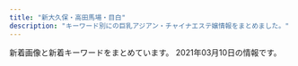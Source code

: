 ```yaml
---
title: "新大久保・高田馬場・目白"
description: "キーワード別にの巨乳アジアン・チャイナエステ嬢情報をまとめました。"
---
```


新着画像と新着キーワードをまとめています。
2021年03月10日の情報です。

<DmmAffiliateIns />
<KeywordTable
  shops={
    [
    {
        "keywords": {
            "E": 1,
            "C": 21
        },
        "name": "COCORO",
        "station": "JR\u5927\u4e45\u4fdd\u99c5\u5317\u53e3",
        "url": "https://www.cocoro556.in/",
        "img_links": [
            "https://www.cocoro556.in/img/material/p6_t3_subt1.png",
            "https://www.cocoro556.in/img/camp/camp20200426sub.jpg",
            "https://www.cocoro556.in/img/material/gm6_rollover.png",
            "https://www.cocoro556.in/img/material/p2_t2_subt5_m1.png",
            "https://www.cocoro556.in/img/material/ftel.png",
            "https://www.cocoro556.in/img/girl/thumb/smain14634879628e490d1ecf1cd7a9d727569f95.jpg",
            "https://www.cocoro556.in/img/girl/list/slist16322954962968a79edd4eae79b844b9988.jpg",
            "https://www.cocoro556.in/img/girl/main/smain126142f85375ac3eb532582567360874d2d6.jpg",
            "https://www.cocoro556.in/img/material/p2_t2_sub_m1_2.png",
            "https://www.cocoro556.in/img/material/top_t3_subt1.png",
            "https://www.cocoro556.in/img/material/gm3_rollout.png",
            "https://www.cocoro556.in/img/material/top_t1.png",
            "https://www.cocoro556.in/img/girl/main/smain1441346e3df3ff1cef1386c89c6ba9e9f72e.jpg",
            "https://www.cocoro556.in/img/girl/thumb/smain1462f806d031a1244ccfaa8b4d307f6ef6d7.jpg",
            "https://www.cocoro556.in/img/material/photost4rev1.png",
            "https://www.cocoro556.in/img/girl/list/slist142b75436b0012f83588e08b8d8eb48c8c2.jpg",
            "https://www.cocoro556.in/img/girl/thumb/smain1423ae12bc52cc115b3190fbe6a84a8ffa74.jpg",
            "https://www.cocoro556.in/img/girl/thumb/smain1441346e3df3ff1cef1386c89c6ba9e9f72e.jpg",
            "https://www.cocoro556.in/img/material/gm1_rollout.png",
            "https://www.cocoro556.in/img/girl/thumb/smain1442346e3df3ff1cef1386c89c6ba9e9f72e.jpg",
            "https://www.cocoro556.in/img/material/p6_t3.png",
            "https://www.cocoro556.in/img/material/gm6_rollout.png",
            "https://www.cocoro556.in/img/girl/list/slist12642f85375ac3eb532582567360874d2d6.jpg",
            "https://www.cocoro556.in/img/girl/thumb/smain1422b75436b0012f83588e08b8d8eb48c8c2.jpg",
            "https://www.cocoro556.in/img/material/top_t4.png",
            "https://www.cocoro556.in/img/material/accminimgrev1.jpg",
            "https://www.cocoro556.in/img/material/p2_t2_sub_m1_1.png",
            "https://www.cocoro556.in/img/girl/list/slist146f806d031a1244ccfaa8b4d307f6ef6d7.jpg",
            "https://www.cocoro556.in/img/girl/thumb/smain163122954962968a79edd4eae79b844b9988.jpg",
            "https://www.cocoro556.in/img/material/p2_t2_subt4_m1.png",
            "https://www.cocoro556.in/img/material/pageheaderimg2.jpg",
            "https://www.cocoro556.in/img/material/p3_1_t1.png",
            "https://www.cocoro556.in/img/girl/thumb/smain1443346e3df3ff1cef1386c89c6ba9e9f72e.jpg",
            "https://www.cocoro556.in/img/girl/thumb/smain164135ee9e4407f412c3d2708030a189f1c0.jpg",
            "https://www.cocoro556.in/img/material/noimg_b.jpg",
            "https://www.cocoro556.in/img/material/gm4_rollout.png",
            "https://www.cocoro556.in/img/material/pageheaderimg1.jpg",
            "https://www.cocoro556.in/img/girl/list/slist16435ee9e4407f412c3d2708030a189f1c0.jpg",
            "https://www.cocoro556.in/img/girl/thumb/smain1543ab2e0ee9f9fde8103e9fe80e33b07761.jpg",
            "https://www.cocoro556.in/img/material/top_t3.png",
            "https://www.cocoro556.in/img/material/photost5.png",
            "https://www.cocoro556.in/img/material/noimg_s.jpg",
            "https://www.cocoro556.in/img/girl/thumb/smain1421b75436b0012f83588e08b8d8eb48c8c2.jpg",
            "https://www.cocoro556.in/img/girl/thumb/smain1542a1f8e548a2959236fdd0e7abcde80ac7.jpg",
            "https://www.cocoro556.in/img/girl/thumb/smain126142f85375ac3eb532582567360874d2d6.jpg",
            "https://www.cocoro556.in/img/girl/thumb/smain1491773ceed1a7cd35919e9c6866285fb943.jpg",
            "https://www.cocoro556.in/img/material/age_rollout.png",
            "https://www.cocoro556.in/img/girl/main/smain1461f806d031a1244ccfaa8b4d307f6ef6d7.jpg",
            "https://www.cocoro556.in/img/material/p2_t2_subt4.png",
            "https://www.cocoro556.in/img/camp/camp20210301.jpg",
            "https://www.cocoro556.in/img/girl/list/slist144346e3df3ff1cef1386c89c6ba9e9f72e.jpg",
            "https://www.cocoro556.in/img/material/pd_st3.png",
            "https://www.cocoro556.in/img/material/leftinfo.png",
            "https://www.cocoro556.in/img/material/gm1_rollover.png",
            "https://www.cocoro556.in/img/material/p2_t2_subt2.png",
            "https://www.cocoro556.in/img/material/photost7.png",
            "https://www.cocoro556.in/img/material/p2_t2_subt5.png",
            "https://www.cocoro556.in/img/girl/thumb/smain14922dea5bdda380e76839c012ab24bd9f82.jpg",
            "https://www.cocoro556.in/img/material/photost3rev1.png",
            "https://www.cocoro556.in/img/girl/main/smain1491773ceed1a7cd35919e9c6866285fb943.jpg",
            "https://www.cocoro556.in/img/material/p6_t2_subt1.png",
            "https://www.cocoro556.in/img/material/p2_t2_subt1.png",
            "https://www.cocoro556.in/img/material/p5_t1.png",
            "https://www.cocoro556.in/img/material/p6_t2.png",
            "https://www.cocoro556.in/img/material/gm5_rollover.png",
            "https://www.cocoro556.in/img/girl/main/smain164135ee9e4407f412c3d2708030a189f1c0.jpg",
            "https://www.cocoro556.in/img/girl/main/smain1541a1f8e548a2959236fdd0e7abcde80ac7.jpg",
            "https://www.cocoro556.in/img/girl/thumb/smain126242f85375ac3eb532582567360874d2d6.jpg",
            "https://www.cocoro556.in/img/girl/thumb/smain1493773ceed1a7cd35919e9c6866285fb943.jpg",
            "https://www.cocoro556.in/img/material/pd_st1.png",
            "https://www.cocoro556.in/img/material/gm2_rollout.png",
            "https://www.cocoro556.in/img/girl/main/smain1421b75436b0012f83588e08b8d8eb48c8c2.jpg",
            "https://www.cocoro556.in/img/material/pageheaderimg3.jpg",
            "https://www.cocoro556.in/img/material/p6_t1.png",
            "https://www.cocoro556.in/img/girl/main/smain163122954962968a79edd4eae79b844b9988.jpg",
            "https://www.cocoro556.in/img/material/top_t3_imgrev1.jpg",
            "https://www.cocoro556.in/img/material/p2_t2_subt3.png",
            "https://www.cocoro556.in/img/material/pd_number.png",
            "https://www.cocoro556.in/img/material/gm3_rollover.png",
            "https://www.cocoro556.in/img/girl/thumb/smain1461f806d031a1244ccfaa8b4d307f6ef6d7.jpg",
            "https://www.cocoro556.in/img/material/photost2rev1.png",
            "https://www.cocoro556.in/img/material/pd_st2.png",
            "https://www.cocoro556.in/img/material/p3_t1.png",
            "https://www.cocoro556.in/img/material/top_t2.png",
            "https://www.cocoro556.in/img/material/pageheaderimg4.jpg",
            "https://www.cocoro556.in/img/material/mobilesite.png",
            "https://www.cocoro556.in/img/material/photost6.png",
            "https://www.cocoro556.in/img/girl/list/slist149773ceed1a7cd35919e9c6866285fb943.jpg",
            "https://www.cocoro556.in/img/material/p2_t2.png",
            "https://www.cocoro556.in/img/girl/thumb/smain1541a1f8e548a2959236fdd0e7abcde80ac7.jpg",
            "https://www.cocoro556.in/img/girl/list/slist154a1f8e548a2959236fdd0e7abcde80ac7.jpg",
            "https://www.cocoro556.in/img/material/photost1.png",
            "https://www.cocoro556.in/img/material/p2_t2_sub_m1_3.png",
            "https://www.cocoro556.in/img/girl/thumb/smain126332fd72809eba38056753c1720b05d8d5.jpg",
            "https://www.cocoro556.in/img/material/p2_t2_subt5_m2.png",
            "https://www.cocoro556.in/img/material/noimg_m.jpg",
            "https://www.cocoro556.in/img/material/gm2_rollover.png",
            "https://www.cocoro556.in/img/material/gm5_rollout.png"
        ]
    },
    {
        "img_links": [
            "http://esthe.top/images/an_1_03.jpg",
            "http://esthe.top/images/QRcode.jpg",
            "http://esthe.top/images/room_images/gallery-02.jpg",
            "http://esthe.top/images/acs_ima/access-04.jpg",
            "http://esthe.top/images/demo/slider/tooltips/slide1.png",
            "http://esthe.top/images/an_2_05.jpg",
            "http://esthe.top/images/staff_images/staff_09a.jpg",
            "http://esthe.top/images/demo/slider/tooltips/slide2.png",
            "http://esthe.top/images/an_2_07.jpg",
            "http://esthe.top/images/room_images/gallery-05.jpg",
            "http://esthe.top/images/staff_images/staff_07b.jpg",
            "http://esthe.top/images/an_2_04.jpg",
            "http://esthe.top/images/staff_images/staff_04a.jpg",
            "http://esthe.top/images/staff_images/staff_010a.jpg",
            "http://esthe.top/images/room_images/gallery-03.jpg",
            "http://esthe.top/images/demo/slider/images/slide4.png",
            "http://esthe.top/images/demo/slider/images/slide1.png",
            "http://esthe.top/images/room_images/gallery-01.jpg",
            "http://esthe.top/images/room_images/index-01.jpg",
            "http://esthe.top/images/an_2_02.jpg",
            "http://esthe.top/images/acs_ima/access-03.jpg",
            "http://esthe.top/images/staff_images/staff_04b.jpg",
            "http://esthe.top/images/an_1_07.jpg",
            "http://esthe.top/images/demo/slider/tooltips/slide4.png",
            "http://esthe.top/images/demo/slider/tooltips/slide5.png",
            "http://esthe.top/images/an_2_03.jpg",
            "http://esthe.top/images/room_images/gallery-06.jpg",
            "http://esthe.top/images/an_1_05.jpg",
            "http://esthe.top/images/acs_ima/access-01.jpg",
            "http://esthe.top/images/demo/slider/tooltips/slide3.png",
            "http://esthe.top/images/an_2_06.jpg",
            "http://esthe.top/images/staff_images/staff_09b.jpg",
            "http://esthe.top/images/demo/slider/images/slide3.png",
            "http://esthe.top/images/an_1_02.jpg",
            "http://esthe.top/images/demo/slider/images/slide2.png",
            "http://esthe.top/images/acs_ima/access-02.jpg",
            "http://esthe.top/images/staff_images/staff_010b.jpg",
            "http://esthe.top/images/room_images/gallery-04.jpg",
            "http://esthe.top/images/Bottom_01.jpg",
            "http://esthe.top/images/an_1_06.jpg",
            "http://esthe.top/images/staff_images/staff_07a.jpg",
            "http://esthe.top/images/staff_images/staff_01b.jpg",
            "http://esthe.top/images/staff_images/staff_01a.jpg",
            "http://esthe.top/images/an_1_04.jpg",
            "http://esthe.top/images/demo/slider/images/slide5.png",
            "http://esthe.top/images/Bottom_02.jpg",
            "http://esthe.top/images/room_images/index-02.jpg"
        ],
        "keywords": {},
        "url": "http://esthe.top/",
        "name": "RAN\uff5e\u30e9\u30f3\uff5e",
        "station": "JR\u9ad8\u7530\u99ac\u5834\u99c5\u6771\u53e3"
    },
    {
        "img_links": [
            "http://p-aroma.work/images/s2.jpg",
            "http://p-aroma.work/img/mayu1.png",
            "http://p-aroma.work/images/sys.png",
            "http://p-aroma.work/images/1.jpg",
            "http://p-aroma.work/images/2.jpg",
            "http://p-aroma.work/staff/mayu.jpg",
            "http://p-aroma.work/img/mirai1.png",
            "http://p-aroma.work/staff/kasumi.jpg",
            "http://p-aroma.work/img/kasumi1.png",
            "http://p-aroma.work/images/s1.jpg",
            "http://p-aroma.work/images/news.jpg",
            "http://p-aroma.work/images/tel.jpg",
            "http://p-aroma.work/staff/mirai.jpg",
            "http://p-aroma.work/img/rina1.png",
            "http://p-aroma.work/images/mobile.jpg",
            "http://p-aroma.work/images/6.jpg",
            "http://p-aroma.work/images/interior_t.png",
            "http://p-aroma.work/staff/rina.jpg",
            "http://p-aroma.work/img/ayaka1.png",
            "http://p-aroma.work/staff/ayaka.jpg",
            "http://p-aroma.work/images/int2.png",
            "http://p-aroma.work/images/int1.png",
            "http://p-aroma.work/images/head.jpg",
            "http://p-aroma.work/images/s1.png",
            "http://p-aroma.work/images/staff_t.png",
            "http://p-aroma.work/images/3.jpg",
            "http://p-aroma.work/images/4.jpg"
        ],
        "keywords": {},
        "url": "http://p-aroma.work/",
        "name": "\u7652\u3057\u306e\u51fa\u4f1a\u3044",
        "station": "JR\u5927\u4e45\u4fdd\u99c5\u5317\u53e3"
    },
    {
        "keywords": {
            "C": 4
        },
        "station": "JR\u65b0\u5927\u4e45\u4fdd\u99c5",
        "url": "http://www.enchuen.com/",
        "img_links": [
            "http://www.enchuen.com/images/tw_header.png",
            "http://www.enchuen.com/images/h2_alliancegide2.png",
            "http://www.enchuen.com/images/icon_eng.png",
            "http://www.enchuen.com/images/img_slider01.png",
            "http://www.enchuen.com/images/img_service02.png",
            "http://www.enchuen.com/images/img_service06.png",
            "http://www.enchuen.com/images/top_slider5.jpg",
            "http://www.enchuen.com/images/interior04.jpg",
            "http://www.enchuen.com/images/img_service05.png",
            "http://www.enchuen.com/images/h2_linkban.png",
            "http://www.enchuen.com/images/btn_gnavi01_no.png",
            "http://www.enchuen.com/images/tw_footer.png",
            "http://www.enchuen.com/images/ins_header.png",
            "http://www.enchuen.com/images/btn_gnavi04_no.png",
            "http://www.enchuen.com/images/img_service03.png",
            "http://www.enchuen.com/images/therapist_yona.jpg",
            "http://www.enchuen.com/images/mail_header.png",
            "http://www.enchuen.com/images/h2_link01.png",
            "http://www.enchuen.com/images/btn_gnavi03_no.png",
            "http://www.enchuen.com/images/h2_contact.png",
            "http://www.enchuen.com/images/btn_gnavi05_no.png",
            "http://www.enchuen.com/images/h2_servicecontents.png",
            "http://www.enchuen.com/images/img_service04.png",
            "http://www.enchuen.com/images/h2_information.png",
            "http://www.enchuen.com/images/interior01.jpg",
            "http://www.enchuen.com/images/interior01_s.jpg",
            "http://www.enchuen.com/images/icon_chi.png",
            "http://www.enchuen.com/images/interior04_s.jpg",
            "http://www.enchuen.com/images/top_slider6.jpg",
            "http://www.enchuen.com/images/interior02.jpg",
            "http://www.enchuen.com/images/img_comimgsoon.jpg",
            "http://www.enchuen.com/images/therapist_kaori_s.jpg",
            "http://www.enchuen.com/images/h2_twitter.png",
            "http://www.enchuen.com/images/top_slider1.jpg",
            "http://www.enchuen.com/images/interior03.jpg",
            "http://www.enchuen.com/images/top_slider4.jpg",
            "http://www.enchuen.com/images/h2_qa.png",
            "http://www.enchuen.com/images/img_aromaoil.png",
            "http://www.enchuen.com/images/mess_footer.png",
            "http://www.enchuen.com/images/btn_gnavi02_no.png",
            "http://www.enchuen.com/images/h2_alliancegide.png",
            "http://www.enchuen.com/images/img_service07.png",
            "http://www.enchuen.com/images/h2_alltherapist.png",
            "http://www.enchuen.com/images/therapist_kaori.jpg",
            "http://www.enchuen.com/images/img_slider02.png",
            "http://www.enchuen.com/images/btn_gnavi06_no.png",
            "http://www.enchuen.com/images/therapist_yume.jpg",
            "http://www.enchuen.com/images/top_slider2.jpg",
            "http://www.enchuen.com/images/therapist_yume_s.jpg",
            "http://www.enchuen.com/images/img_slider03.png",
            "http://www.enchuen.com/images/h2_instagam.png",
            "http://www.enchuen.com/images/img_service01.png",
            "http://www.enchuen.com/images/ins_footer.png",
            "http://www.enchuen.com/images/interior02_s.jpg",
            "http://www.enchuen.com/images/q_qa.png",
            "http://www.enchuen.com/images/pagetop.png",
            "http://www.enchuen.com/images/therapist_noa.jpg",
            "http://www.enchuen.com/images/ban-tel.png",
            "http://www.enchuen.com/images/top_slider3.jpg",
            "http://www.enchuen.com/images/pickmessage01.png",
            "http://www.enchuen.com/images/interior03_s.jpg",
            "http://www.enchuen.com/images/tel_header.png",
            "http://www.enchuen.com/images/therapist_yona_s.jpg",
            "http://www.enchuen.com/images/therapist_noa_s.jpg",
            "http://www.enchuen.com/images/a_qa.png"
        ],
        "name": "\u7e01\u4e2d\u7e01\uff5e\u3048\u3093\u3061\u3085\u3046\u3048\u3093\uff5e"
    },
    {
        "img_links": [
            "http://www.china-es.info/images/sys1.jpg",
            "http://www.china-es.info/images/staff_t.jpg",
            "http://www.china-es.info/img/nana1.jpg",
            "http://www.china-es.info/images/int2.jpg",
            "http://www.china-es.info/images/menu/interior.jpg",
            "http://www.china-es.info/images/int3.jpg",
            "http://www.china-es.info/images/rec1.jpg",
            "http://www.china-es.info/img/hibiki1.jpg",
            "http://www.china-es.info/images/sys2.jpg",
            "http://www.china-es.info/images/head.jpg",
            "http://www.china-es.info/images/top.jpg",
            "http://www.china-es.info/images/menu/staff.jpg",
            "http://www.china-es.info/images/rec2.jpg",
            "http://www.china-es.info/images/interior_t.jpg",
            "http://www.china-es.info/images/sys3.jpg",
            "http://www.china-es.info/images/menu/top.jpg",
            "http://www.china-es.info/img/nana2.jpg",
            "http://www.china-es.info/images/mobile.jpg",
            "http://www.china-es.info/images/news.jpg",
            "http://www.china-es.info/images/int4.jpg",
            "http://www.china-es.info/img/ringo1.jpg",
            "http://www.china-es.info/images/int1.jpg"
        ],
        "keywords": {},
        "url": "http://www.china-es.info/",
        "station": "JR\u9ad8\u7530\u99ac\u5834\u99c5\u65e9\u7a32\u7530\u53e3",
        "name": "Honey At Home \u30cf\u30cb\u30fc\u30a2\u30c3\u30c8\u30db\u30fc\u30e0"
    },
    {
        "url": "http://familiar.tyo.cm/",
        "station": "JR\u65b0\u5927\u4e45\u4fdd\u99c5",
        "img_links": [
            "http://familiar.tyo.cm/photos/sites/37/2019/06/201906040617136.jpg",
            "http://familiar.tyo.cm/photos/sites/37/2019/06/2019060406241084.jpg",
            "http://familiar.tyo.cm/images/1.png",
            "http://familiar.tyo.cm/photos/sites/37/2019/11/2019112002511160.jpg",
            "http://familiar.tyo.cm/images/s_staff.jpg",
            "http://familiar.tyo.cm/photos/sites/37/2019/06/2019061502562798.jpg",
            "http://familiar.tyo.cm/photos/sites/37/2019/11/2019112902341792.jpg",
            "http://familiar.tyo.cm/photos/sites/37/2019/10/2019102408541458.jpg",
            "http://familiar.tyo.cm/photos/sites/37/2019/12/2019120502264671.jpg",
            "http://familiar.tyo.cm/photos/sites/37/2018/12/2018121903022968.jpg",
            "http://familiar.tyo.cm/photos/sites/37/2019/03/2019032406115491.jpg",
            "http://familiar.tyo.cm/photos/sites/37/2019/03/2019032406115598.jpg",
            "http://familiar.tyo.cm/photos/sites/37/2019/09/2019090503385014.jpg",
            "http://familiar.tyo.cm/photos/sites/37/2019/03/2019032406115440.jpg",
            "http://familiar.tyo.cm/photos/sites/37/2019/12/2019120502265383.jpg",
            "http://familiar.tyo.cm/photos/sites/37/2019/12/201912130833132.jpg",
            "http://familiar.tyo.cm/photos/sites/37/2019/06/2019061502562745.jpg",
            "http://familiar.tyo.cm/photos/sites/37/2019/06/2019062210030384.jpg",
            "http://familiar.tyo.cm/images/tel.png",
            "http://familiar.tyo.cm/photos/sites/37/2019/10/2019102502193551.jpg",
            "http://familiar.tyo.cm/images/s_link.jpg",
            "http://familiar.tyo.cm/photos/sites/37/2019/09/201909270657496.jpg",
            "http://familiar.tyo.cm/photos/sites/37/2019/03/2019032406115446.jpg",
            "http://familiar.tyo.cm/photos/sites/37/2019/10/2019100304481325.jpg",
            "http://familiar.tyo.cm/photos/sites/37/2019/06/2019061502562797.jpg",
            "http://familiar.tyo.cm/photos/sites/37/2019/03/2019032406115451.jpg",
            "http://familiar.tyo.cm/photos/sites/37/2019/10/2019102502193826.jpg",
            "http://familiar.tyo.cm/images/s_news.jpg",
            "http://familiar.tyo.cm/photos/sites/37/2019/03/2019031806471671.jpg",
            "http://familiar.tyo.cm/photos/sites/37/2019/03/2019032406115312.jpg",
            "http://familiar.tyo.cm/images/top.png",
            "http://familiar.tyo.cm/photos/sites/37/2018/12/2018121903013346.jpg",
            "http://familiar.tyo.cm/photos/sites/37/2019/12/2019120401354873.jpg",
            "http://familiar.tyo.cm/images/mobile.jpg",
            "http://familiar.tyo.cm/photos/sites/37/2019/12/2019120401355046.jpg",
            "http://familiar.tyo.cm/photos/sites/37/2019/12/2019120401354980.jpg",
            "http://familiar.tyo.cm/photos/sites/37/2019/03/2019032406115311.jpg",
            "http://familiar.tyo.cm/photos/sites/37/2019/06/2019060406161857.jpg",
            "http://familiar.tyo.cm/photos/sites/37/2019/11/2019110802115992.jpg"
        ],
        "name": "Familiar\u30fb\u30d5\u30a1\u30df\u30ea\u30fc\u30a2",
        "keywords": {
            "D": 182,
            "83": 9,
            "85": 18,
            "C": 2,
            "87": 72,
            "86": 94,
            "88": 27,
            "E": 36
        }
    },
    {
        "name": "\u99ac\u5834one",
        "station": "JR\u9ad8\u7530\u99ac\u5834\u99c5\u65e9\u7a32\u7530\u53e3",
        "url": "http://familiar.ests.jp/",
        "img_links": [
            "http://familiar.ests.jp/photos/sites/33/2019/09/2019092718570723.jpg",
            "http://familiar.ests.jp/photos/sites/33/2020/10/2020101901153954.jpg",
            "http://familiar.ests.jp/images/nei_bj1.png",
            "http://familiar.ests.jp/images/news.png",
            "http://familiar.ests.jp/photos/sites/33/2020/10/2020101409554799.jpg",
            "http://familiar.ests.jp/images/s_staff.png",
            "http://familiar.ests.jp/photos/sites/33/2019/07/2019073009094778.jpg",
            "http://familiar.ests.jp/images/staff_bj4s.png",
            "http://familiar.ests.jp/photos/sites/33/2019/09/2019092718554568.jpg",
            "http://familiar.ests.jp/images/service.jpg",
            "http://familiar.ests.jp/photos/sites/33/2019/09/2019092318545965.jpg",
            "http://familiar.ests.jp/images/acc.png",
            "http://familiar.ests.jp/images/info.png",
            "http://familiar.ests.jp/images/s_service.png",
            "http://familiar.ests.jp/images/bian.jpg",
            "http://familiar.ests.jp/images/staff_bj1s.png",
            "http://familiar.ests.jp/images/top.jpg",
            "http://familiar.ests.jp/images/s_link.png",
            "http://familiar.ests.jp/images/mobile.jpg"
        ],
        "keywords": {
            "83": 3,
            "C": 18,
            "86": 3
        }
    },
    {
        "url": "http://kobo.mssg.jp/",
        "name": "\u6c34\u8272-\u30df\u30ba\u30a4\u30ed-",
        "keywords": {},
        "station": "JR\u5927\u4e45\u4fdd\u99c5\u5317\u53e3",
        "img_links": [
            "http://kobo.mssg.jp/images/staff_bj4.png",
            "http://kobo.mssg.jp/layer/images/top/top_01.jpg",
            "http://kobo.mssg.jp/images/staff_bj1.png",
            "http://kobo.mssg.jp/layer/images/top/top_06.jpg",
            "http://kobo.mssg.jp/images/info.png",
            "http://kobo.mssg.jp/layer/images/top/top_02.jpg",
            "http://kobo.mssg.jp/layer/images/top.jpg",
            "http://kobo.mssg.jp/images/staff_9b.jpg",
            "http://kobo.mssg.jp/images/wenzi-staff.png",
            "http://kobo.mssg.jp/images/s_info.png",
            "http://kobo.mssg.jp/layer/images/top/top_03.jpg",
            "http://kobo.mssg.jp/images/top2.jpg",
            "http://kobo.mssg.jp/images/staff_5.jpg",
            "http://kobo.mssg.jp/images/staff_9a.jpg",
            "http://kobo.mssg.jp/images/staff_4.jpg",
            "http://kobo.mssg.jp/images/1.jpg",
            "http://kobo.mssg.jp/layer/images/top/top_05.jpg",
            "http://kobo.mssg.jp/layer/images/top/top_04.jpg",
            "http://kobo.mssg.jp/images/staff_8.jpg",
            "http://kobo.mssg.jp/images/staff_8a.jpg",
            "http://kobo.mssg.jp/images/staff_2a.jpg",
            "http://kobo.mssg.jp/layer/images/top/top_08.png",
            "http://kobo.mssg.jp/images/staff_10a.jpg",
            "http://kobo.mssg.jp/images/top1.jpg",
            "http://kobo.mssg.jp/images/staff_2b.jpg"
        ]
    },
    {
        "station": "JR\u65b0\u5927\u4e45\u4fdd\u99c5",
        "keywords": {},
        "url": "https://tsukinohana88.wixsite.com/index",
        "name": "\u6708\u306e\u82b1",
        "img_links": [
            "https://static.wixstatic.com/media/71aabe_595c6eb6f67c4a098580c4aa868223d6~mv2.jpg",
            "https://static.wixstatic.com/media/80a184_b70a2c117ac542f79ec2a2014b642be4~mv2.png",
            "https://static.wixstatic.com/media/71aabe_7fde48e91203411687f75bf66049b810~mv2.jpg",
            "https://static.wixstatic.com/media/80a184_1b3783a2f5af4bb192773e9c310f5c89~mv2.png",
            "https://static.wixstatic.com/media/80a184_e559d78a6dc94757946448f2405d903b~mv2.jpg",
            "https://static.wixstatic.com/media/80a184_5208b825bc574a8e8c38cfed61640f7b~mv2.png",
            "https://static.wixstatic.com/media/80a184_60e3e10d71c6473ca82f313fefc49773~mv2.png",
            "https://static.wixstatic.com/media/80a184_82935849944c46ee915c04bfe2e9b3cb~mv2.jpeg",
            "https://static.wixstatic.com/media/80a184_5b80ea0c34244882873379e04a419487~mv2.png",
            "https://static.wixstatic.com/media/80a184_badd496c271c4b31b8258ef657e73a1c~mv2.jpg",
            "https://static.wixstatic.com/media/80a184_18f60081ea1047b0a35a349e1c4155f8~mv2.jpg",
            "https://static.wixstatic.com/media/80a184_126746405a7f40f191a12f71b777ea41~mv2.png",
            "https://static.wixstatic.com/media/80a184_4550829836ff415fbf5640784aed82eb~mv2.png",
            "https://static.wixstatic.com/media/80a184_6f8a99a76cfa4e8cb6871f8cdc4667f5~mv2.png"
        ]
    },
    {
        "station": "JR\u9ad8\u7530\u99ac\u5834\u99c5",
        "name": "NEW ONLY ONE",
        "img_links": [
            "http://www.aromaonly1.com/images/index_11.jpg",
            "http://www.aromaonly1.com/uploads/8e9e8b4d89b256773f17dff61368328c.jpg",
            "http://www.aromaonly1.com/images/index_14.jpg",
            "http://www.aromaonly1.com/images/index_04.jpg",
            "http://www.aromaonly1.com/images/index_03.jpg",
            "http://www.aromaonly1.com/uploads/015cba9c432d730d26583fe998534fa6.jpg",
            "http://www.aromaonly1.com/images/girls_10.jpg",
            "http://www.aromaonly1.com/images/service_10.jpg",
            "http://www.aromaonly1.com/uploads/b43afdf6c0db7020b472f89b05664984.jpg",
            "http://www.aromaonly1.com/images/fanhui.png",
            "http://www.aromaonly1.com/images/index_02.jpg",
            "http://www.aromaonly1.com/images/aromaonly1_468x60.png",
            "http://www.aromaonly1.com/uploads/66dc68de1f9c001b6f15d52303314efc.jpg",
            "http://www.aromaonly1.com/uploads/0d74a4af5e268e3562daa56048c13906.jpg",
            "http://www.aromaonly1.com/uploads/18799c1985ca7d1cd026808323ec51c2.jpg",
            "http://www.aromaonly1.com/images/index_19.jpg",
            "http://www.aromaonly1.com/uploads/e01fa669285bc99ba782abfd90a08bb2.jpg",
            "http://www.aromaonly1.com/images/index_01.jpg",
            "http://www.aromaonly1.com/uploads/3e6ede4dd71b9611bfc0fc01fff82057.jpg",
            "http://www.aromaonly1.com/images/index_20.jpg",
            "http://www.aromaonly1.com/uploads/5f4083d49285cbe64774b1bd70e86150.jpg",
            "http://www.aromaonly1.com/uploads/ac75f516de3602f2ed5de1d9e2383a35.jpg",
            "http://www.aromaonly1.com/images/index_17.jpg",
            "http://www.aromaonly1.com/images/index_21.jpg",
            "http://www.aromaonly1.com/images/index_06.jpg",
            "http://www.aromaonly1.com/images/link_10.jpg",
            "http://www.aromaonly1.com/images/index_08.jpg",
            "http://www.aromaonly1.com/uploads/56e94a67d1aa4ea89d5f2064a387ab96.jpg",
            "http://www.aromaonly1.com/images/index_12.jpg",
            "http://www.aromaonly1.com/images/service_11.jpg",
            "http://www.aromaonly1.com/images/index_18.jpg",
            "http://www.aromaonly1.com/my_work/images/pic1.png",
            "http://www.aromaonly1.com/uploads/39a20c0f1405de5aa73fad53492e41be.jpg",
            "http://www.aromaonly1.com/images/index_15.jpg",
            "http://www.aromaonly1.com/images/index_16.jpg",
            "http://www.aromaonly1.com/images/index_05.jpg",
            "http://www.aromaonly1.com/uploads/c24b4a66b959c50d941c227e2167e47a.jpg",
            "http://www.aromaonly1.com/uploads/2f5941103973429d3981087968a845a3.jpg",
            "http://www.aromaonly1.com/images/index_07.jpg",
            "http://www.aromaonly1.com/images/interior_10.jpg"
        ],
        "keywords": {
            "C": 3,
            "86": 4,
            "E": 2,
            "88": 3,
            "D": 2
        },
        "url": "http://www.aromaonly1.com/"
    },
    {
        "img_links": [
            "http://www.harunoyume.com/images/covergirl.jpg",
            "http://www.harunoyume.com/images/discount.jpg",
            "http://www.harunoyume.com/images/service-image.jpg",
            "http://www.harunoyume.com/images/campaign.jpg"
        ],
        "keywords": {},
        "url": "http://www.harunoyume.com/",
        "station": "JR\u65b0\u5927\u4e45\u4fdd\u99c5",
        "name": "\u6625\u306e\u5922"
    },
    {
        "name": "Lovely Heart",
        "station": "JR\u5927\u4e45\u4fdd\u99c5\u5317\u53e3",
        "url": "http://aes-salon.com/",
        "keywords": {
            "C": 35
        },
        "img_links": [
            "http://aes-salon.com/i/files/homeimg.jpg",
            "http://aes-salon.com/scdl/staff/10681mb.jpg",
            "http://aes-salon.com/scdl/staff/10081mb.jpg",
            "http://aes-salon.com/scdl/staff/10341.jpg",
            "http://aes-salon.com/scdl/staff/10291mb.jpg",
            "http://aes-salon.com/scdl/staff/10511.jpg",
            "http://aes-salon.com/pic/head.jpg",
            "http://aes-salon.com/scdl/staff/10081.jpg",
            "http://aes-salon.com/scdl/staff/10671mb.jpg",
            "http://aes-salon.com/scdl/staff/10461mb.jpg",
            "http://aes-salon.com/scdl/staff/10462.jpg",
            "http://aes-salon.com/scdl/staff/10571mb.jpg",
            "http://aes-salon.com/scdl/staff/10591mb.jpg",
            "http://aes-salon.com/scdl/staff/10592.jpg",
            "http://aes-salon.com/scdl/staff/10501.jpg",
            "http://aes-salon.com/scdl/staff/10501mb.jpg",
            "http://aes-salon.com/scdl/staff/10621.jpg",
            "http://aes-salon.com/scdl/staff/10411mb.jpg",
            "http://aes-salon.com/img/access/roaddm.png",
            "http://aes-salon.com/scdl/staff/10651mb.jpg",
            "http://aes-salon.com/img/access/road2.jpg",
            "http://aes-salon.com/scdl/staff/10411.jpg",
            "http://aes-salon.com/scdl/staff/10661mb.jpg",
            "http://aes-salon.com/scdl/staff/10082.jpg",
            "http://aes-salon.com/scdl/staff/10691.jpg",
            "http://aes-salon.com/scdl/staff/10351mb.jpg",
            "http://aes-salon.com/scdl/staff/10091mb.jpg",
            "http://aes-salon.com/scdl/staff/10291.jpg",
            "http://aes-salon.com/scdl/staff/10691mb.jpg",
            "http://aes-salon.com/img/ttl_nouka.jpg",
            "http://aes-salon.com/scdl/staff/10511mb.jpg",
            "http://aes-salon.com/scdl/staff/10341mb.jpg",
            "http://aes-salon.com/scdl/staff/10563.jpg",
            "http://aes-salon.com/scdl/staff/10461.jpg",
            "http://aes-salon.com/scdl/staff/10441.jpg",
            "http://aes-salon.com/scdl/staff/10091.jpg",
            "http://aes-salon.com/scdl/staff/10631.jpg",
            "http://aes-salon.com/img/ttl_sister.png",
            "http://aes-salon.com/img/system/campaign.jpg",
            "http://aes-salon.com/scdl/staff/10471.jpg",
            "http://aes-salon.com/scdl/staff/10692.jpg",
            "http://aes-salon.com/scdl/staff/10502.jpg",
            "http://aes-salon.com/scdl/staff/10631mb.jpg",
            "http://aes-salon.com/scdl/staff/10602.jpg",
            "http://aes-salon.com/scdl/staff/10681.jpg",
            "http://aes-salon.com/scdl/staff/10351.jpg",
            "http://aes-salon.com/scdl/staff/10472.jpg",
            "http://aes-salon.com/img/access/road1.jpg",
            "http://aes-salon.com/scdl/staff/10693.jpg",
            "http://aes-salon.com/scdl/staff/10121.jpg",
            "http://aes-salon.com/scdl/staff/10083.jpg",
            "http://aes-salon.com/img/ttl_staff.png",
            "http://aes-salon.com/scdl/staff/10562.jpg",
            "http://aes-salon.com/scdl/staff/10571.jpg",
            "http://aes-salon.com/scdl/staff/10651.jpg",
            "http://aes-salon.com/scdl/staff/10412.jpg",
            "http://aes-salon.com/scdl/staff/10661.jpg",
            "http://aes-salon.com/img/ttl_mobile.jpg",
            "http://aes-salon.com/img/access/road3.jpg",
            "http://aes-salon.com/img/ttl_attbnr.jpg",
            "http://aes-salon.com/scdl/staff/10561.jpg",
            "http://aes-salon.com/scdl/staff/10641.jpg",
            "http://aes-salon.com/scdl/staff/10121mb.jpg",
            "http://aes-salon.com/img/access/road4.jpg",
            "http://aes-salon.com/img/ttl_bekan.jpg",
            "http://aes-salon.com/pic/top1.jpg",
            "http://aes-salon.com/scdl/staff/10441mb.jpg",
            "http://aes-salon.com/scdl/staff/10591.jpg",
            "http://aes-salon.com/scdl/staff/10641mb.jpg",
            "http://aes-salon.com/scdl/staff/10694.jpg",
            "http://aes-salon.com/scdl/staff/10471mb.jpg",
            "http://aes-salon.com/scdl/staff/10601mb.jpg",
            "http://aes-salon.com/scdl/staff/10122.jpg",
            "http://aes-salon.com/scdl/staff/10621mb.jpg",
            "http://aes-salon.com/scdl/staff/10342.jpg",
            "http://aes-salon.com/scdl/staff/10671.jpg",
            "http://aes-salon.com/scdl/staff/10561mb.jpg",
            "http://aes-salon.com/scdl/staff/10601.jpg",
            "http://aes-salon.com/img/ttl_att.png",
            "http://aes-salon.com/scdl/staff/10092.jpg",
            "http://aes-salon.com/scdl/staff/10292.jpg",
            "http://aes-salon.com/pic/top2.jpg"
        ]
    },
    {
        "img_links": [
            "http://www.kity.work/img/yuka1.jpg",
            "http://www.kity.work/img/sara2.jpg",
            "http://www.kity.work/images/s2.jpg",
            "http://www.kity.work/images/head.jpg",
            "http://www.kity.work/images/interior_t.jpg",
            "http://www.kity.work/images/int1.jpg",
            "http://www.kity.work/images/tel.jpg",
            "http://www.kity.work/staff/aoi.jpg",
            "http://www.kity.work/images/s1.png",
            "http://www.kity.work/images/tg.jpg",
            "http://www.kity.work/img/minami2.jpg",
            "http://www.kity.work/images/int2.jpg",
            "http://www.kity.work/images/staff_t.jpg",
            "http://www.kity.work/images/3.jpg",
            "http://www.kity.work/images/4.jpg",
            "http://www.kity.work/img/aoi2.jpg",
            "http://www.kity.work/staff/an.jpg",
            "http://www.kity.work/images/ac2.jpg",
            "http://www.kity.work/staff/sara.jpg",
            "http://www.kity.work/staff/yuka.jpg",
            "http://www.kity.work/images/5.jpg",
            "http://www.kity.work/images/sys.jpg",
            "http://www.kity.work/img/yuka2.jpg",
            "http://www.kity.work/images/up.jpg",
            "http://www.kity.work/img/sara1.jpg",
            "http://www.kity.work/staff/minami.jpg",
            "http://www.kity.work/img/an1.jpg",
            "http://www.kity.work/images/1.jpg",
            "http://www.kity.work/images/s1.jpg",
            "http://www.kity.work/img/minami1.jpg",
            "http://www.kity.work/img/aoi1.jpg",
            "http://www.kity.work/images/2.jpg",
            "http://www.kity.work/img/an2.jpg",
            "http://www.kity.work/images/news.jpg"
        ],
        "name": "\u98a8\u96c5\u5802 \uff5e\u3075\u3046\u304c\u3069\u3046\uff5e",
        "url": "http://www.kity.work/",
        "keywords": {},
        "station": "JR\u9ad8\u7530\u99ac\u5834\u99c5\u65e9\u7a32\u7530\u53e3"
    },
    {
        "keywords": {},
        "name": "Lui\uff5e\u30eb\u30a4\uff5e",
        "url": "http://www.e-candy.work/",
        "station": "\u65b0\u5927\u4e45\u4fdd\u99c5",
        "img_links": [
            "http://www.e-candy.work/img/ai1.jpg",
            "http://www.e-candy.work/images/8.jpg",
            "http://www.e-candy.work/images/s1.png",
            "http://www.e-candy.work/images/5.jpg",
            "http://www.e-candy.work/images/6.jpg",
            "http://www.e-candy.work/images/int2.png",
            "http://www.e-candy.work/images/mobile.jpg",
            "http://www.e-candy.work/images/info.png",
            "http://www.e-candy.work/images/staff_t.png",
            "http://www.e-candy.work/img/aya1.jpg",
            "http://www.e-candy.work/img/miki1.jpg",
            "http://www.e-candy.work/images/int1.png",
            "http://www.e-candy.work/images/interior_t.png",
            "http://www.e-candy.work/images/7.jpg",
            "http://www.e-candy.work/images/head.jpg",
            "http://www.e-candy.work/img/rina1.jpg",
            "http://www.e-candy.work/images/sys1.jpg",
            "http://www.e-candy.work/images/tel.jpg",
            "http://www.e-candy.work/img/haruka1.jpg",
            "http://www.e-candy.work/img/nana1.jpg",
            "http://www.e-candy.work/images/newface.png",
            "http://www.e-candy.work/img/yui1.jpg",
            "http://www.e-candy.work/images/3.jpg",
            "http://www.e-candy.work/images/sys3.png",
            "http://www.e-candy.work/images/sys2.jpg",
            "http://www.e-candy.work/images/news.jpg",
            "http://www.e-candy.work/images/1.jpg",
            "http://www.e-candy.work/images/4.jpg"
        ]
    },
    {
        "keywords": {
            "G": 1,
            "E": 3,
            "\u30c0\u30a4\u30ca\u30de\u30a4\u30c8": 1,
            "C": 39
        },
        "station": "JR\u5927\u4e45\u4fdd\u99c5\u5317\u53e3",
        "name": "\u82b1",
        "url": "https://est-hana.com/",
        "img_links": [
            "https://est-hana.com/img/material/hosi5.png",
            "https://est-hana.com/img/material/massap3.jpg",
            "https://est-hana.com/img/material/gm2_rollout.png",
            "https://est-hana.com/img/material/accsess_station.png",
            "https://est-hana.com/img/material/detailwaku.png",
            "https://est-hana.com/img/material/d10.png",
            "https://est-hana.com/img/material/month.png",
            "https://est-hana.com/img/girl/list/slist18449673a0eecbfdaab27d1a016ce6f4281.jpg",
            "https://est-hana.com/img/girl/thumb/s173_2.jpg",
            "https://est-hana.com/img/girl/pickup/topgirl20161016054301.png",
            "https://est-hana.com/img/girl/list/sface187386757ea62d773ca58e2457fc23b8e13.jpg",
            "https://est-hana.com/img/girl/pickup/topgirl20141227182718.png",
            "https://est-hana.com/img/girl/list/s77_face.jpg",
            "https://est-hana.com/img/material/sys_course1_rev2.png",
            "https://est-hana.com/img/girl/list/s86_face.jpg",
            "https://est-hana.com/img/girl/thumb/smain184249673a0eecbfdaab27d1a016ce6f4281.jpg",
            "https://est-hana.com/img/material/systme_t2.png",
            "https://est-hana.com/img/material/gm1_rollout.png",
            "https://est-hana.com/img/girl/pickup/pickup20190121202926.jpg",
            "https://est-hana.com/img/material/systme_t1.png",
            "https://est-hana.com/img/girl/list/slist19753ce52e0264e81a8a42e5d3c84dd833e.jpg",
            "https://est-hana.com/img/girl/list/s163_list.jpg",
            "https://est-hana.com/img/girl/pickup/pickup20141227182613.jpeg",
            "https://est-hana.com/img/material/massap7.jpg",
            "https://est-hana.com/img/girl/pickup/pickup20190528135649.jpg",
            "https://est-hana.com/img/girl/list/sface8365230fc40840a020ba3ed47600db4b4a.jpg",
            "https://est-hana.com/img/material/returnbtn.png",
            "https://est-hana.com/img/girl/pickup/topgirl20140502225842.png",
            "https://est-hana.com/img/material/gm3_rollout.png",
            "https://est-hana.com/img/girl/main/smain1991a8b144d9cbd006fc9dffdf23ad77de07.jpg",
            "https://est-hana.com/img/girl/main/smain1871110bf62c88dcefca310cdc127f9b11f2.jpg",
            "https://est-hana.com/img/girl/list/s75_face.jpg",
            "https://est-hana.com/img/girl/list/s88_face.jpg",
            "https://est-hana.com/img/girl/thumb/smain1901e7f2a11706f93c08ab1eb76c57c0a501.jpg",
            "https://est-hana.com/img/material/gm6_rollout.png",
            "https://est-hana.com/img/material/photorenew5.jpg",
            "https://est-hana.com/img/girl/thumb/smain197153ce52e0264e81a8a42e5d3c84dd833e.jpg",
            "https://est-hana.com/img/girl/thumb/smain1911ec56c0d5cc68365ea11e2e52a40272d8.jpg",
            "https://est-hana.com/img/girl/thumb/smain19725e2ed7efe2de621955e09d12295a13ee.jpg",
            "https://est-hana.com/img/whatnew/20200304.jpg",
            "https://est-hana.com/img/material/top_t3.png",
            "https://est-hana.com/img/material/top_t6.png",
            "https://est-hana.com/img/girl/thumb/s88_1.jpg",
            "https://est-hana.com/img/girl/thumb/smain18725b09cd881b1f036f9f4970616c10b474.jpg",
            "https://est-hana.com/img/material/massap6.jpg",
            "https://est-hana.com/img/girl/list/slist8365230fc40840a020ba3ed47600db4b4a.jpg",
            "https://est-hana.com/img/material/sys_course3_rev1.png",
            "https://est-hana.com/img/girl/list/slist19053cc33bb85f739f63e84c2ae2c41c2eb.jpg",
            "https://est-hana.com/img/girl/pickup/pickup20190118192257.jpg",
            "https://est-hana.com/img/material/staff_t1rev1.png",
            "https://est-hana.com/img/material/massap2.jpg",
            "https://est-hana.com/img/material/massap1.jpg",
            "https://est-hana.com/img/girl/list/s180_face.jpg",
            "https://est-hana.com/img/material/w3.png",
            "https://est-hana.com/img/girl/list/slist187110f9d5212fd19d8b8410ec6bff294e6.jpg",
            "https://est-hana.com/img/girl/list/s139_face.jpg",
            "https://est-hana.com/img/girl/main/smain197153ce52e0264e81a8a42e5d3c84dd833e.jpg",
            "https://est-hana.com/img/girl/thumb/s180_1.jpg",
            "https://est-hana.com/img/girl/main/smain1911ec56c0d5cc68365ea11e2e52a40272d8.jpg",
            "https://est-hana.com/img/girl/main/smain184149673a0eecbfdaab27d1a016ce6f4281.jpg",
            "https://est-hana.com/img/material/top_t4.png",
            "https://est-hana.com/img/girl/list/slist189e9ae2d8752cd8b9474ebd62df9909f9b.jpg",
            "https://est-hana.com/img/girl/main/smain1891e9ae2d8752cd8b9474ebd62df9909f9b.jpg",
            "https://est-hana.com/img/girl/pickup/topgirl20180908131653.png",
            "https://est-hana.com/img/girl/list/slist193a69a1a063a3159e298d18b691542266d.jpg",
            "https://est-hana.com/img/girl/list/sface191ec56c0d5cc68365ea11e2e52a40272d8.jpg",
            "https://est-hana.com/img/girl/main/s180_1.jpg",
            "https://est-hana.com/img/material/top_t2_img_rev2.jpg",
            "https://est-hana.com/img/girl/list/sface199a8b144d9cbd006fc9dffdf23ad77de07.jpg",
            "https://est-hana.com/img/girl/thumb/s75_1.jpg",
            "https://est-hana.com/img/girl/pickup/topgirl20180308214256.png",
            "https://est-hana.com/img/girl/list/sface18449673a0eecbfdaab27d1a016ce6f4281.jpg",
            "https://est-hana.com/img/girl/list/s77_list.jpg",
            "https://est-hana.com/img/girl/main/smain1931e3a7504f14e2050f14cb6782d72bb46c.jpg",
            "https://est-hana.com/img/girl/list/s173_list.jpg",
            "https://est-hana.com/img/material/staff_t1.png",
            "https://est-hana.com/img/girl/thumb/smain1913da4fa2da2e801312734721e1a44d8e19.jpg",
            "https://est-hana.com/img/material/sys_option.png",
            "https://est-hana.com/img/material/gm5_rollout.png",
            "https://est-hana.com/img/material/massap5.jpg",
            "https://est-hana.com/img/girl/main/s75_1.jpg",
            "https://est-hana.com/img/material/sframe2014.png",
            "https://est-hana.com/img/girl/pickup/topgirl20190528141109.png",
            "https://est-hana.com/img/girl/thumb/smain1912da4fa2da2e801312734721e1a44d8e19.jpg",
            "https://est-hana.com/img/girl/pickup/topgirl20140510202547.png",
            "https://est-hana.com/img/girl/pickup/topgirl20180526173824.png",
            "https://est-hana.com/img/material/gm4_rollout.png",
            "https://est-hana.com/img/whatnew/20200401min60.jpg",
            "https://est-hana.com/img/girl/list/slist191ec56c0d5cc68365ea11e2e52a40272d8.jpg",
            "https://est-hana.com/img/material/top_t5.png",
            "https://est-hana.com/img/material/photorenew2rev1.jpg",
            "https://est-hana.com/img/material/sys_etc.png",
            "https://est-hana.com/img/girl/main/smain1901e7f2a11706f93c08ab1eb76c57c0a501.jpg",
            "https://est-hana.com/img/girl/pickup/pickup20190118192153.jpg",
            "https://est-hana.com/img/girl/list/s86_list.jpg",
            "https://est-hana.com/img/girl/list/sface189e9ae2d8752cd8b9474ebd62df9909f9b.jpg",
            "https://est-hana.com/img/girl/thumb/smain1891e9ae2d8752cd8b9474ebd62df9909f9b.jpg",
            "https://est-hana.com/img/material/photorenew1.jpg",
            "https://est-hana.com/img/girl/thumb/smain193281777917c863b2cd265723b9cb5a3c32.jpg",
            "https://est-hana.com/img/material/photorenew3.jpg",
            "https://est-hana.com/img/girl/pickup/pickup20180526173711.jpg",
            "https://est-hana.com/img/material/massa_t1.png",
            "https://est-hana.com/img/girl/thumb/smain1931e3a7504f14e2050f14cb6782d72bb46c.jpg",
            "https://est-hana.com/img/girl/list/s88_list.jpg",
            "https://est-hana.com/img/girl/list/slist199a8b144d9cbd006fc9dffdf23ad77de07.jpg",
            "https://est-hana.com/img/material/top_t2.png",
            "https://est-hana.com/img/material/photorenew4.jpg",
            "https://est-hana.com/img/girl/thumb/smain110138adcf1cf026681bfa9a408199a21890.jpg",
            "https://est-hana.com/img/girl/list/slist110d5ce8a5906e2cdaf90af47c9395e0dff.jpg",
            "https://est-hana.com/img/girl/pickup/pickup20191214162524.jpg",
            "https://est-hana.com/img/girl/thumb/smain1102404ef9fc79e2a0a04d64b621c22a0c77.jpg",
            "https://est-hana.com/img/girl/pickup/pickup20180830201105.jpg",
            "https://est-hana.com/img/girl/main/s173_1.jpg",
            "https://est-hana.com/img/girl/list/s163_face.jpg",
            "https://est-hana.com/img/girl/list/s75_list.jpg",
            "https://est-hana.com/img/girl/thumb/smain1871110bf62c88dcefca310cdc127f9b11f2.jpg",
            "https://est-hana.com/img/material/massap4.jpg",
            "https://est-hana.com/img/girl/list/s139_list.jpg",
            "https://est-hana.com/img/material/staffdetail_t1.png",
            "https://est-hana.com/img/girl/main/smain110138adcf1cf026681bfa9a408199a21890.jpg",
            "https://est-hana.com/img/girl/list/sface201dc74ab8dea78d771771d5fda7bccc989.jpg",
            "https://est-hana.com/img/material/click_tel_btn.png",
            "https://est-hana.com/img/material/line1.png",
            "https://est-hana.com/img/material/topflashimg1.jpg",
            "https://est-hana.com/img/material/infopanel.png",
            "https://est-hana.com/img/girl/thumb/s173_1.jpg",
            "https://est-hana.com/img/girl/list/sface19753ce52e0264e81a8a42e5d3c84dd833e.jpg",
            "https://est-hana.com/img/girl/thumb/smain184149673a0eecbfdaab27d1a016ce6f4281.jpg",
            "https://est-hana.com/img/material/top_twitter.png",
            "https://est-hana.com/img/girl/list/s180_list.jpg",
            "https://est-hana.com/img/whatnew/20200401_mask.jpg",
            "https://est-hana.com/img/girl/thumb/smain1991a8b144d9cbd006fc9dffdf23ad77de07.jpg",
            "https://est-hana.com/img/girl/pickup/pickup20191208191053.jpg",
            "https://est-hana.com/img/material/m3.png",
            "https://est-hana.com/img/girl/main/s88_1.jpg",
            "https://est-hana.com/img/material/age.png",
            "https://est-hana.com/img/girl/list/sface190e7f2a11706f93c08ab1eb76c57c0a501.jpg",
            "https://est-hana.com/img/girl/main/s86_1.jpg",
            "https://est-hana.com/img/material/sys_course2_rev2.png",
            "https://est-hana.com/img/girl/list/s173_face.jpg",
            "https://est-hana.com/img/camp/camp20210301.png",
            "https://est-hana.com/img/girl/list/sface110404ef9fc79e2a0a04d64b621c22a0c77.jpg",
            "https://est-hana.com/img/girl/pickup/pickup20190227121102.jpg",
            "https://est-hana.com/img/girl/thumb/s86_1.jpg",
            "https://est-hana.com/img/girl/thumb/smain1902e7f2a11706f93c08ab1eb76c57c0a501.jpg",
            "https://est-hana.com/img/girl/list/slist2012ba9beda1a19f1ba57dcc87485d57321.jpg",
            "https://est-hana.com/img/material/accsess_picter2.jpg",
            "https://est-hana.com/img/material/hosi4.png",
            "https://est-hana.com/img/material/day.png",
            "https://est-hana.com/img/girl/list/sface193e3a7504f14e2050f14cb6782d72bb46c.jpg",
            "https://est-hana.com/img/girl/pickup/pickup20181218104555.jpg"
        ]
    },
    {
        "keywords": {
            "C": 35
        },
        "station": "JR\u5927\u4e45\u4fdd\u99c5\u5317\u53e3",
        "img_links": [
            "http://aes-treat.com/scdl/staff/10902.jpg",
            "http://aes-treat.com/scdl/staff/10841mb.jpg",
            "http://aes-treat.com/scdl/staff/11051mb.jpg",
            "http://aes-treat.com/scdl/staff/10901.jpg",
            "http://aes-treat.com/pic/top2.jpg",
            "http://aes-treat.com/scdl/staff/11041mb.jpg",
            "http://aes-treat.com/scdl/staff/10891.jpg",
            "http://aes-treat.com/scdl/staff/10171mb.jpg",
            "http://aes-treat.com/scdl/staff/11121.jpg",
            "http://aes-treat.com/scdl/staff/10681mb.jpg",
            "http://aes-treat.com/pic/top1.jpg",
            "http://aes-treat.com/scdl/staff/11091mb.jpg",
            "http://aes-treat.com/scdl/staff/11151.jpg",
            "http://aes-treat.com/img/ttl_nouka.jpg",
            "http://aes-treat.com/scdl/staff/10681.jpg",
            "http://aes-treat.com/scdl/staff/10771.jpg",
            "http://aes-treat.com/scdl/staff/11161mb.jpg",
            "http://aes-treat.com/img/ttl_staff.png",
            "http://aes-treat.com/img/ttl_attbnr.jpg",
            "http://aes-treat.com/scdl/staff/10981.jpg",
            "http://aes-treat.com/scdl/staff/11161.jpg",
            "http://aes-treat.com/scdl/staff/10811.jpg",
            "http://aes-treat.com/i/files/homeimg.jpg",
            "http://aes-treat.com/scdl/staff/10861.jpg",
            "http://aes-treat.com/scdl/staff/10891mb.jpg",
            "http://aes-treat.com/scdl/staff/11101mb.jpg",
            "http://aes-treat.com/scdl/staff/11131.jpg",
            "http://aes-treat.com/scdl/staff/10941mb.jpg",
            "http://aes-treat.com/scdl/staff/10971mb.jpg",
            "http://aes-treat.com/scdl/staff/11091.jpg",
            "http://aes-treat.com/scdl/staff/10651mb.jpg",
            "http://aes-treat.com/scdl/staff/10771mb.jpg",
            "http://aes-treat.com/img/ttl_att.png",
            "http://aes-treat.com/img/ttl_sister.png",
            "http://aes-treat.com/scdl/staff/10721mb.jpg",
            "http://aes-treat.com/scdl/staff/10651.jpg",
            "http://aes-treat.com/scdl/staff/10811mb.jpg",
            "http://aes-treat.com/scdl/staff/11081mb.jpg",
            "http://aes-treat.com/scdl/staff/11171.jpg",
            "http://aes-treat.com/pic/head.jpg",
            "http://aes-treat.com/scdl/staff/11111.jpg",
            "http://aes-treat.com/scdl/staff/10972.jpg",
            "http://aes-treat.com/scdl/staff/10971.jpg",
            "http://aes-treat.com/scdl/staff/11081.jpg",
            "http://aes-treat.com/scdl/staff/10171.jpg",
            "http://aes-treat.com/scdl/staff/11151mb.jpg",
            "http://aes-treat.com/scdl/staff/11051.jpg",
            "http://aes-treat.com/scdl/staff/11121mb.jpg",
            "http://aes-treat.com/scdl/staff/10842.jpg",
            "http://aes-treat.com/scdl/staff/10861mb.jpg",
            "http://aes-treat.com/scdl/staff/10721.jpg",
            "http://aes-treat.com/scdl/staff/11171mb.jpg",
            "http://aes-treat.com/scdl/staff/11111mb.jpg",
            "http://aes-treat.com/scdl/staff/11101.jpg",
            "http://aes-treat.com/scdl/staff/11041.jpg",
            "http://aes-treat.com/scdl/staff/10981mb.jpg",
            "http://aes-treat.com/img/ttl_mobile.jpg",
            "http://aes-treat.com/scdl/staff/11162.jpg",
            "http://aes-treat.com/scdl/staff/11131mb.jpg",
            "http://aes-treat.com/img/system/campaign.jpg",
            "http://aes-treat.com/scdl/staff/10941.jpg",
            "http://aes-treat.com/scdl/staff/10841.jpg",
            "http://aes-treat.com/scdl/staff/10901mb.jpg"
        ],
        "url": "http://aes-treat.com/",
        "name": "Lovely Heart \u5927\u4e45\u4fdd\u5225\u9928"
    },
    {
        "keywords": {
            "90": 8,
            "86": 8,
            "87": 8,
            "C": 14,
            "85": 24,
            "E": 16,
            "83": 8,
            "D": 40
        },
        "url": "http://milk.tyo.cm/",
        "station": "JR\u5927\u4e45\u4fdd\u99c5\u5357\u53e3",
        "img_links": [
            "http://milk.tyo.cm/images/blog.jpg",
            "http://milk.tyo.cm/images/tit_pick.png",
            "http://milk.tyo.cm/images/ico_headline.png",
            "http://milk.tyo.cm/photos/sites/72/2021/02/2021021003450576.jpg",
            "http://milk.tyo.cm/photos/sites/72/2021/03/2021030109204879.jpg",
            "http://milk.tyo.cm/images/link_nav01.png",
            "http://milk.tyo.cm/images/sp_header.jpg",
            "http://milk.tyo.cm/images/tit_staff.png",
            "http://milk.tyo.cm/images/bg_cont01.png",
            "http://milk.tyo.cm/images/room1_l.jpg",
            "http://milk.tyo.cm/photos/sites/72/2020/11/202011100524008.jpg",
            "http://milk.tyo.cm/images/tit_service.png",
            "http://milk.tyo.cm/images/bg_cont03.png",
            "http://milk.tyo.cm/photos/sites/72/2021/03/2021030201303372.jpg",
            "http://milk.tyo.cm/photos/sites/72/2021/01/2021012610102711.jpg",
            "http://milk.tyo.cm/images/sp_nav02.png",
            "http://milk.tyo.cm/images/room2_l.jpg",
            "http://milk.tyo.cm/images/re.png",
            "http://milk.tyo.cm/photos/sites/72/2021/02/202102240112042.jpg",
            "http://milk.tyo.cm/images/room3_l.jpg",
            "http://milk.tyo.cm/images/link_nav03.png",
            "http://milk.tyo.cm/images/link_nav05.png",
            "http://milk.tyo.cm/photos/sites/72/2020/06/2020061206443832.jpg",
            "http://milk.tyo.cm/images/img_service03.jpg",
            "http://milk.tyo.cm/images/sp_nav03.png",
            "http://milk.tyo.cm/images/koko_234x60.png",
            "http://milk.tyo.cm/images/img_service02.jpg",
            "http://milk.tyo.cm/photos/sites/72/2020/06/2020061206444417.jpg",
            "http://milk.tyo.cm/images/room4_l.jpg",
            "http://milk.tyo.cm/images/sp_tit_pick.png",
            "http://milk.tyo.cm/images/sp_nav01.png",
            "http://milk.tyo.cm/images/img_service01.jpg",
            "http://milk.tyo.cm/images/link_nav02.png",
            "http://milk.tyo.cm/images/img_service04.jpg",
            "http://milk.tyo.cm/photos/sites/72/2021/02/202102100345053.jpg",
            "http://milk.tyo.cm/images/top.png",
            "http://milk.tyo.cm/images/link_nav04.png",
            "http://milk.tyo.cm/images/com_tel.png"
        ],
        "name": "\u30df\u30eb\u30af"
    },
    {
        "name": "\u60a0\u30a8\u30b9\u30c6",
        "url": "http://www.y-rlx.site/",
        "img_links": [
            "http://www.y-rlx.site/images/index_01.jpg",
            "http://www.y-rlx.site/girl/02.jpg",
            "http://www.y-rlx.site/images/index_20.jpg",
            "http://www.y-rlx.site/images/index_04.jpg",
            "http://www.y-rlx.site/images/index_18.jpg",
            "http://www.y-rlx.site/images/info.jpg",
            "http://www.y-rlx.site/images/index_10.jpg",
            "http://www.y-rlx.site/images/index_13.jpg",
            "http://www.y-rlx.site/images/upload/thumb/70a5f13cd0d1ff92.jpg",
            "http://www.y-rlx.site/images/index_15.jpg",
            "http://www.y-rlx.site/images/index_09.jpg",
            "http://www.y-rlx.site/images/rec_09.jpg",
            "http://www.y-rlx.site/images/upload/thumb/e0a26e58e17a1416.jpg",
            "http://www.y-rlx.site/images/staff_09.jpg",
            "http://www.y-rlx.site/images/index_11.jpg",
            "http://www.y-rlx.site/images/upload/thumb/e47d8394208727d5.jpg",
            "http://www.y-rlx.site/girl/05.jpg",
            "http://www.y-rlx.site/girl/01.jpg",
            "http://www.y-rlx.site/images/index_08.jpg",
            "http://www.y-rlx.site/images/index_19.jpg",
            "http://www.y-rlx.site/images/rec.jpg",
            "http://www.y-rlx.site/images/upload/thumb/ed8b0cbb7323414a.jpg",
            "http://www.y-rlx.site/images/upload/thumb/2c7fdde9ad97892b.jpg",
            "http://www.y-rlx.site/images/index_07.jpg",
            "http://y-rlx.site/images/index_04.jpg",
            "http://www.y-rlx.site/images/upload/thumb/54a95ee3ee096a35.jpg",
            "http://www.y-rlx.site/girl/03.jpg",
            "http://www.y-rlx.site/girl/04.jpg",
            "http://y-rlx.site/images/index_07.jpg",
            "http://www.y-rlx.site/images/index_03.jpg",
            "http://www.y-rlx.site/images/card.jpg",
            "http://www.y-rlx.site/images/upload/thumb/c69d7050fbdbb36f.jpg",
            "http://www.y-rlx.site/images/index_06.jpg",
            "http://www.y-rlx.site/images/upload/thumb/aca6a86f5cace319.jpg",
            "http://www.y-rlx.site/images/index_02.jpg",
            "http://www.y-rlx.site/images/index_05.jpg",
            "http://www.y-rlx.site/images/info_09.jpg"
        ],
        "keywords": {
            "87": 4,
            "C": 5,
            "D": 1,
            "89": 1,
            "88": 1
        },
        "station": "JR\u9ad8\u7530\u99ac\u5834\u99c5\u65e9\u7a32\u7530\u53e3"
    },
    {
        "keywords": {
            "85": 1,
            "86": 4,
            "C": 14,
            "D": 5,
            "87": 1
        },
        "img_links": [
            "https://angel.abnavi.info/images/end.png",
            "https://angel.abnavi.info/images/nbj3.jpg",
            "https://angel.abnavi.info/images/nbj1.jpg",
            "https://angel.abnavi.info/images/s_staff.jpg",
            "https://angel.abnavi.info/images/room1.jpg",
            "https://angel.abnavi.info/images/room4.jpg",
            "https://angel.abnavi.info/photos/sites/7/2020/11/2020110606371089.jpg",
            "https://angel.abnavi.info/images/top.jpg",
            "https://angel.abnavi.info/images/room3.jpg",
            "https://angel.abnavi.info/photos/sites/7/2020/09/2020092301333424.jpg",
            "https://angel.abnavi.info/photos/sites/7/2020/10/2020101305350920.jpg",
            "https://angel.abnavi.info/photos/sites/7/2020/07/2020073005201940.jpg",
            "https://angel.abnavi.info/images/room2.jpg",
            "https://angel.abnavi.info/photos/sites/7/2020/07/2020073006120917.jpg",
            "https://angel.abnavi.info/images/news_bj3.jpg",
            "https://angel.abnavi.info/images/s_news.png",
            "https://angel.abnavi.info/photos/sites/7/2020/07/2020073005202048.jpg"
        ],
        "name": "Angel",
        "station": "JR\u9ad8\u7530\u99ac\u5834\u99c5",
        "url": "https://angel.abnavi.info/"
    }
]
}
/>
<DmmAffiliateScript />
